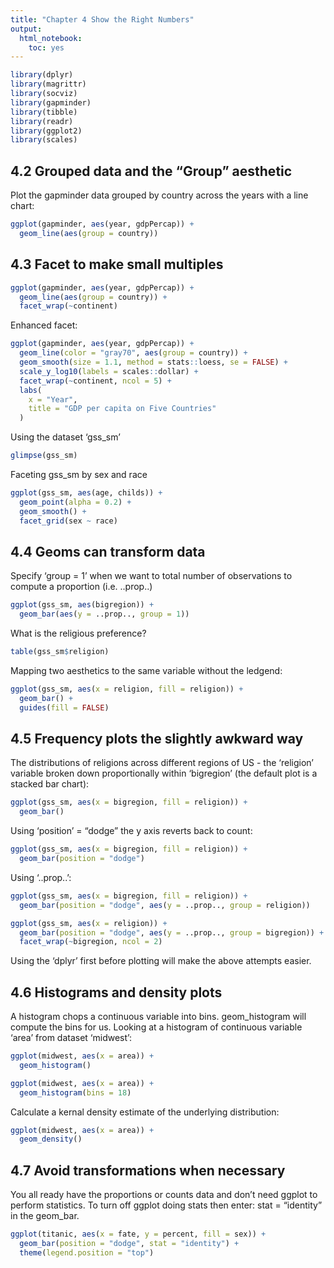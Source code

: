 ```yaml
---
title: "Chapter 4 Show the Right Numbers"
output: 
  html_notebook:
    toc: yes
---
```




```r
library(dplyr)
library(magrittr)
library(socviz)
library(gapminder)
library(tibble)
library(readr)
library(ggplot2)
library(scales)
```
## 4.2 Grouped data and the "Group" aesthetic
Plot the gapminder data grouped by country across the years with a line chart:
```r
ggplot(gapminder, aes(year, gdpPercap)) +
  geom_line(aes(group = country))
```
## 4.3 Facet to make small multiples
```r
ggplot(gapminder, aes(year, gdpPercap)) +
  geom_line(aes(group = country)) +
  facet_wrap(~continent)
```
Enhanced facet:
```r
ggplot(gapminder, aes(year, gdpPercap)) +
  geom_line(color = "gray70", aes(group = country)) +
  geom_smooth(size = 1.1, method = stats::loess, se = FALSE) +
  scale_y_log10(labels = scales::dollar) +
  facet_wrap(~continent, ncol = 5) +
  labs(
    x = "Year",
    title = "GDP per capita on Five Countries" 
  )
```
Using the dataset 'gss_sm'
```r
glimpse(gss_sm)
```
Faceting gss_sm by sex and race
```r
ggplot(gss_sm, aes(age, childs)) +
  geom_point(alpha = 0.2) +
  geom_smooth() +
  facet_grid(sex ~ race)
```
## 4.4 Geoms can transform data
Specify 'group = 1' when we want to total number of observations to compute a proportion (i.e. ..prop..)
```r
ggplot(gss_sm, aes(bigregion)) +
  geom_bar(aes(y = ..prop.., group = 1))
```
What is the religious preference?
```r
table(gss_sm$religion)
```
Mapping two aesthetics to the same variable without the ledgend:

```r
ggplot(gss_sm, aes(x = religion, fill = religion)) +
  geom_bar() +
  guides(fill = FALSE)
```
## 4.5 Frequency plots the slightly awkward way
The distributions of religions across different regions of US - the 'religion' variable broken down proportionally within 'bigregion' (the default plot is a stacked bar chart):
```r
ggplot(gss_sm, aes(x = bigregion, fill = religion)) +
  geom_bar()
```
Using 'position' = "dodge" the y axis reverts back to count:
```r
ggplot(gss_sm, aes(x = bigregion, fill = religion)) +
  geom_bar(position = "dodge")
```
Using '..prop..':
```r
ggplot(gss_sm, aes(x = bigregion, fill = religion)) +
  geom_bar(position = "dodge", aes(y = ..prop.., group = religion))
```
```r
ggplot(gss_sm, aes(x = religion)) +
  geom_bar(position = "dodge", aes(y = ..prop.., group = bigregion)) +
  facet_wrap(~bigregion, ncol = 2)
```
Using the 'dplyr' first before plotting will make the above attempts easier.

## 4.6 Histograms and density plots
A histogram chops a continuous variable into bins. geom_histogram will compute the bins for us.  Looking at a histogram of continuous variable 'area' from dataset 'midwest':
```r
ggplot(midwest, aes(x = area)) +
  geom_histogram()
```
```r
ggplot(midwest, aes(x = area)) +
  geom_histogram(bins = 18)
```
Calculate a kernal density estimate of the underlying distribution:
```r
ggplot(midwest, aes(x = area)) +
  geom_density()
```
## 4.7 Avoid transformations when necessary
You all ready have the proportions or counts data and don't need ggplot to perform statistics. To turn off ggplot doing stats then enter: stat = "identity" in the geom_bar.
```r
ggplot(titanic, aes(x = fate, y = percent, fill = sex)) +
  geom_bar(position = "dodge", stat = "identity") +
  theme(legend.position = "top")

```








